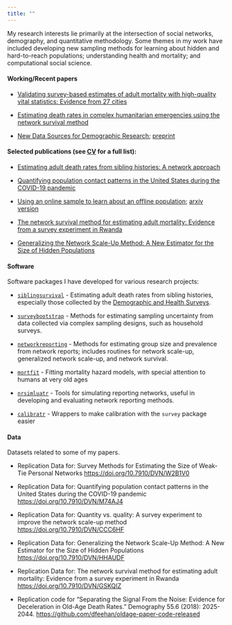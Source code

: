 ```yaml
---
title: ""
---
```


My research interests lie primarily at the intersection of social networks,
demography, and quantitative methodology.
Some themes in my work have included developing new sampling methods for learning about
hidden and hard-to-reach populations;
understanding health and mortality;
and computational social science.


#### **Working/Recent papers**  

* [Validating survey-based estimates of adult mortality with high-quality vital statistics: Evidence from 27 cities](https://osf.io/preprints/socarxiv/x5ywv)

* [Estimating death rates in complex humanitarian emergencies using the network survival method](https://osf.io/preprints/socarxiv/4efdt)  
  
* [New Data Sources for Demographic Research](https://onlinelibrary.wiley.com/journal/17284457); [preprint](https://osf.io/ybghv)
  

#### **Selected publications** (see [CV](cv/cv.html) for a full list):

* [Estimating adult death rates from sibling histories: A network approach](https://read.dukeupress.edu/demography/article/58/4/1525/174066/Estimating-Adult-Death-Rates-From-Sibling)

* [Quantifying population contact patterns in the United States during the COVID-19 pandemic](https://doi.org/10.1038/s41467-021-20990-2)

* [Using an online sample to learn about an offline population](http://link.springer.com/article/10.1007/s13524-019-00840-z); [arxiv version](https://arxiv.org/abs/1902.08289)

* [The network survival method for estimating adult mortality: Evidence from a survey experiment in Rwanda](https://link.springer.com/article/10.1007/s13524-017-0594-y)

* [Generalizing the Network Scale-Up Method: A New Estimator for the Size of Hidden Populations](https://doi.org/10.1177/0081175016665425)

::: {.callout-note appearance='simple' icon=false collapse='true'}
  
#### **Software**

Software packages I have developed for various research projects:


* [`siblingsurvival`](https://github.com/dfeehan/siblingsurvival) - Estimating adult death rates from sibling histories, especially those collected by the [Demographic and Health Surveys](https://dhsprogram.com/).

* [`surveybootstrap`](https://github.com/dfeehan/surveybootstrap) - Methods for estimating sampling uncertainty from data collected via complex
sampling designs, such as household surveys.

* [`networkreporting`](https://github.com/dfeehan/networkreporting) - Methods for estimating group size and prevalence from network reports; includes routines for network scale-up, generalized network scale-up, and network survival.

* [`mortfit`](https://github.com/dfeehan/mortfit) - Fitting mortality hazard models, with special attention to humans at very old ages

* [`nrsimluatr`](https://github.com/dfeehan/nrsimulatr)  - Tools for simulating reporting networks, useful in developing and evaluating network reporting methods.

* [`calibratr`](https://github.com/dfeehan/calibratr)  - Wrappers to make  calibration with the `survey` package easier

:::

::: {.callout-note appearance='simple' icon=false collapse='true'}
  
#### **Data**

Datasets related to some of my papers.  
  
* Replication Data for: Survey Methods for Estimating the Size of Weak-Tie Personal Networks <https://doi.org/10.7910/DVN/W2B1V0>

* Replication Data for: Quantifying population contact patterns in the United States during the COVID-19 pandemic <https://doi.org/10.7910/DVN/M74AJ4>

* Replication Data for: Quantity vs. quality: A survey experiment to improve the network scale-up method <https://doi.org/10.7910/DVN/CCC6HF>

* Replication Data for: Generalizing the Network Scale-Up Method: A New Estimator for the Size of Hidden Populations <https://doi.org/10.7910/DVN/HHAUDF>

* Replication Data for: The network survival method for estimating adult mortality: Evidence from a survey experiment in Rwanda <https://doi.org/10.7910/DVN/GSKQIZ>

* Replication code for "Separating the Signal From the Noise: Evidence for Deceleration in Old-Age Death Rates." Demography 55.6 (2018): 2025-2044. <https://github.com/dfeehan/oldage-paper-code-released>

<!--

NOT YET HERE:
- AGGREGATION 
- ALL
- Ethan's paper
- MRP paper
- others?

* Replication Data for: Evaluating primary and booster vaccination prioritization strategies for COVID-19 by age and high-contact employment status using data from contact surveys <https://doi.org/10.7910/DVN/K8YPVZ>

* Replication code for 

-->

:::

